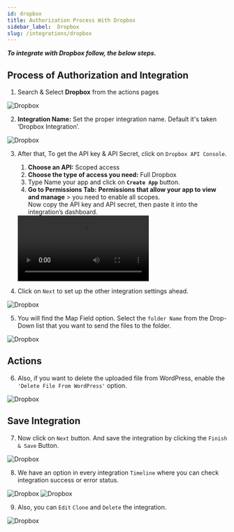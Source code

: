 ```yaml
---
id: dropbox
title: Authorization Process With Dropbox
sidebar_label:  Dropbox
slug: /integrations/dropbox
---
```



***To integrate with Dropbox follow, the below steps.***


## Process of Authorization and Integration


1.	Search & Select **Dropbox** from the actions pages
 <Image src="actions/dropbox/search-and-select-dropbox" alt="Dropbox" w="1020" h="350" />

2.	**Integration Name:** Set the proper integration name. Default it's taken ‘Dropbox Integration’.
 <Image src="actions/dropbox/dropbox-integration-name" alt="Dropbox" w="1020" h="350" />

3.	After that, To get the API key & API Secret, click on `Dropbox API Console`.
    1. **Choose an API:**  Scoped access
    2. **Choose the type of access you need:**  Full Dropbox
    3. Type Name your app and click on **`Create App`** button. 
    4. **Go to Permissions Tab:** **Permissions that allow your app to view and manage** > you need to enable all scopes. <br/>Now copy the API key and API secret, then paste it into the integration’s dashboard.
     <Video src="dropbox-api" alt="Dropbox" w="1020" h="350" />
      
    2. After that, to get the Access Code, click on **Dropbox Access Code**. And Create a Access Code. Now copy the Generated Access Code and paste it into the integration’s dashboard. And Click on **`“Authorize”`** button.
      <Video src="dropbox-access-code" alt="Dropbox" w="1020" h="350" />

4.	Click on `Next` to set up the other integration settings ahead.
 <Image src="actions/dropbox/dropbox-authorize-after-next" alt="Dropbox" w="1020" h="350" />

5.	You will find the Map Field option. Select the `folder Name` from the Drop-Down list that you want to send the files to the folder.
 <Image src="actions/dropbox/dropbox-folder-select" alt="Dropbox" w="1020" h="350" />

## Actions

6.	Also, if you want to delete the uploaded file from WordPress, enable the `'Delete File From WordPress'` option.

 <Image src="actions/dropbox/delete-file-form-wordpress" alt="Dropbox" w="1020" h="350" />

## Save Integration

7.	Now click on `Next` button. And save the integration by clicking the `Finish & Save` Button.
 <Image src="actions/dropbox/integrations-finish-and-save" alt="Dropbox" w="1020" h="350" />

8.	We have an option in every integration `Timeline` where you can check integration success or error status.
 <Image src="actions/dropbox/integrations-timeline-success-and-error" alt="Dropbox" w="1020" h="350" />
 <Image src="actions/dropbox/timeline-success-and-error" alt="Dropbox" w="1020" h="350" />

9.	Also, you can `Edit` `Clone` and `Delete` the integration.
 <Image src="actions/dropbox/integrations-edit-clone-delete" alt="Dropbox" w="1020" h="350" />
